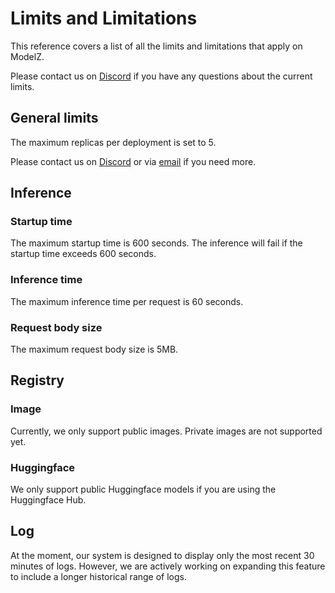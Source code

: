 # Limits and Limitations

This reference covers a list of all the limits and limitations that apply on ModelZ.

Please contact us on [Discord](https://discord.gg/F4WnzqmeNj) if you have any questions about the current limits.

## General limits

The maximum replicas per deployment is set to 5.

Please contact us on [Discord](https://discord.gg/F4WnzqmeNj) or via [email](mailto:modelz-support@tensorchord.ai) if you need more.

## Inference

### Startup time

The maximum startup time is 600 seconds. The inference will fail if the startup time exceeds 600 seconds.

### Inference time

The maximum inference time per request is 60 seconds.

### Request body size

The maximum request body size is 5MB.

## Registry

### Image

Currently, we only support public images. Private images are not supported yet.

### Huggingface

We only support public Huggingface models if you are using the Huggingface Hub.

## Log

At the moment, our system is designed to display only the most recent 30 minutes of logs. However, we are actively working on expanding this feature to include a longer historical range of logs.
